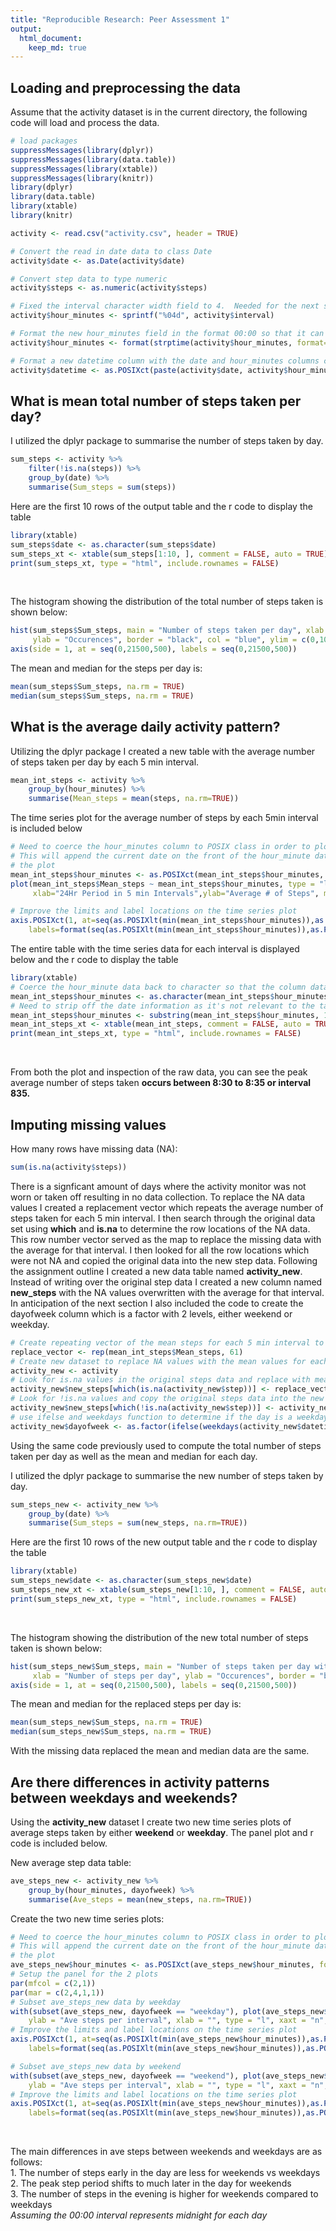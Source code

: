 ```yaml
---
title: "Reproducible Research: Peer Assessment 1"
output: 
  html_document:
    keep_md: true
---
```


## Loading and preprocessing the data

Assume that the activity dataset is in the current directory, the following code
will load and process the data.

```r
# load packages
suppressMessages(library(dplyr))
suppressMessages(library(data.table))
suppressMessages(library(xtable))
suppressMessages(library(knitr))
library(dplyr)
library(data.table)
library(xtable)
library(knitr)

activity <- read.csv("activity.csv", header = TRUE)

# Convert the read in date data to class Date
activity$date <- as.Date(activity$date)

# Convert step data to type numeric
activity$steps <- as.numeric(activity$steps)

# Fixed the interval character width field to 4.  Needed for the next steps in the formatting
activity$hour_minutes <- sprintf("%04d", activity$interval)

# Format the new hour_minutes field in the format 00:00 so that it can be converted to POSIX class
activity$hour_minutes <- format(strptime(activity$hour_minutes, format="%H%M"), format = "%H:%M")

# Format a new datetime column with the date and hour_minutes columns converted to POSIXct class
activity$datetime <- as.POSIXct(paste(activity$date, activity$hour_minutes), format = "%Y-%m-%d %H:%M")
```

## What is mean total number of steps taken per day?

I utilized the dplyr package to summarise the number of steps taken by day.

```r
sum_steps <- activity %>%
    filter(!is.na(steps)) %>%
    group_by(date) %>%
    summarise(Sum_steps = sum(steps))
```

Here are the first 10 rows of the output table and the r code to display the table

```r
library(xtable)
sum_steps$date <- as.character(sum_steps$date)
sum_steps_xt <- xtable(sum_steps[1:10, ], comment = FALSE, auto = TRUE)
print(sum_steps_xt, type = "html", include.rownames = FALSE)
```
&nbsp;

The histogram showing the distribution of the total number of steps taken is shown below:

```r
hist(sum_steps$Sum_steps, main = "Number of steps taken per day", xlab = "Number of steps per day", 
     ylab = "Occurences", border = "black", col = "blue", ylim = c(0,10), las = 1, breaks = 50, xaxt = "n")
axis(side = 1, at = seq(0,21500,500), labels = seq(0,21500,500))
```

The mean and median for the steps per day is:

```r
mean(sum_steps$Sum_steps, na.rm = TRUE)
median(sum_steps$Sum_steps, na.rm = TRUE)
```

## What is the average daily activity pattern?

Utilizing the dplyr package I created a new table with the average number of steps
taken per day by each 5 min interval.

```r
mean_int_steps <- activity %>%
    group_by(hour_minutes) %>%
    summarise(Mean_steps = mean(steps, na.rm=TRUE))
```

The time series plot for the average number of steps by each 5min interval is
included below

```r
# Need to coerce the hour_minutes column to POSIX class in order to plot the time-series date correctly
# This will append the current date on the front of the hour_minute data but does not show up in 
# the plot
mean_int_steps$hour_minutes <- as.POSIXct(mean_int_steps$hour_minutes, format = "%H:%M")
plot(mean_int_steps$Mean_steps ~ mean_int_steps$hour_minutes, type = "l", col = "blue", xaxt = "n", 
     xlab="24Hr Period in 5 min Intervals",ylab="Average # of Steps", main = "Average # of steps Taken through 24 Hour period")

# Improve the limits and label locations on the time series plot
axis.POSIXct(1, at=seq(as.POSIXlt(min(mean_int_steps$hour_minutes)),as.POSIXlt(max(mean_int_steps$hour_minutes)), by="hour"), 
    labels=format(seq(as.POSIXlt(min(mean_int_steps$hour_minutes)),as.POSIXlt(max(mean_int_steps$hour_minutes)), by="hour"), "%H:%M"))
```

The entire table with the time series data for each interval is displayed below
and the r code to display the table

```r
library(xtable)
# Coerce the hour_minute data back to character so that the column data prints correctly.
mean_int_steps$hour_minutes <- as.character(mean_int_steps$hour_minutes)
# Need to strip off the date information as it's not relevant to the table data
mean_int_steps$hour_minutes <- substring(mean_int_steps$hour_minutes, 12, 19)
mean_int_steps_xt <- xtable(mean_int_steps, comment = FALSE, auto = TRUE)
print(mean_int_steps_xt, type = "html", include.rownames = FALSE)
```
&nbsp;

From both the plot and inspection of the raw data, you can see the peak average number 
of steps taken **occurs between 8:30 to 8:35 or interval 835.**

## Imputing missing values

How many rows have missing data (NA):

```r
sum(is.na(activity$steps))
```

There is a signficant amount of days where the activity monitor was not worn or
taken off resulting in no data collection.  To replace the NA data values I 
created a replacement vector which repeats the average number of steps taken 
for each 5 min interval.  I then search through the original data set using 
**which** and **is.na** to determine the row locations of the NA data.  This 
row number vector served as the map to replace the missing data with the 
average for that interval.  I then looked for all the row locations which 
were not NA and copied the original data into the new step data.  Following 
the assignment outline I created a new data table named **activity_new**.
Instead of writing over the original step data I created a new column
named **new_steps** with the NA values overwritten with the average for that
interval.  In anticipation of the next section I also included the code to
create the dayofweek column which is a factor with 2 levels, either
weekend or weekday.

```r
# Create repeating vector of the mean steps for each 5 min interval to match the entire dataset
replace_vector <- rep(mean_int_steps$Mean_steps, 61)
# Create new dataset to replace NA values with the mean values for each interval
activity_new <- activity
# Look for is.na values in the original steps data and replace with mean values in the new steps column
activity_new$new_steps[which(is.na(activity_new$step))] <- replace_vector[which(is.na(activity_new$step))]
# Look for !is.na values and copy the original steps data into the new steps column
activity_new$new_steps[which(!is.na(activity_new$step))] <- activity_new$steps[which(!is.na(activity_new$step))]
# use ifelse and weekdays function to determine if the day is a weekday or weekend
activity_new$dayofweek <- as.factor(ifelse(weekdays(activity_new$datetime) %in% c("Saturday", "Sunday"), 'weekend', 'weekday'))
```

Using the same code previously used to compute the total number of steps taken 
per day as well as the mean and median for each day.

I utilized the dplyr package to summarise the new number of steps taken by day.

```r
sum_steps_new <- activity_new %>%
    group_by(date) %>%
    summarise(Sum_steps = sum(new_steps, na.rm=TRUE))
```

Here are the first 10 rows of the new output table and the r code to display the table

```r
library(xtable)
sum_steps_new$date <- as.character(sum_steps_new$date)
sum_steps_new_xt <- xtable(sum_steps_new[1:10, ], comment = FALSE, auto = TRUE)
print(sum_steps_new_xt, type = "html", include.rownames = FALSE)
```
&nbsp;

The histogram showing the distribution of the new total number of steps taken is shown below:

```r
hist(sum_steps_new$Sum_steps, main = "Number of steps taken per day with NA values replaced", 
     xlab = "Number of steps per day", ylab = "Occurences", border = "black", col = "blue", ylim = c(0,10), las = 1, breaks = 50, xaxt = "n")
axis(side = 1, at = seq(0,21500,500), labels = seq(0,21500,500))
```

The mean and median for the replaced steps per day is:

```r
mean(sum_steps_new$Sum_steps, na.rm = TRUE)
median(sum_steps_new$Sum_steps, na.rm = TRUE)
```

With the missing data replaced the mean and median data are the same.

## Are there differences in activity patterns between weekdays and weekends?

Using the **activity_new** dataset I create two new time series plots of 
average steps taken by either **weekend** or **weekday**.  The panel plot
and r code is included below.

New average step data table:
```r
ave_steps_new <- activity_new %>%
    group_by(hour_minutes, dayofweek) %>%
    summarise(Ave_steps = mean(new_steps, na.rm=TRUE))
```

Create the two new time series plots:
```r
# Need to coerce the hour_minutes column to POSIX class in order to plot the time-series date correctly
# This will append the current date on the front of the hour_minute data but does not show up in 
# the plot
ave_steps_new$hour_minutes <- as.POSIXct(ave_steps_new$hour_minutes, format = "%H:%M")
# Setup the panel for the 2 plots
par(mfcol = c(2,1))
par(mar = c(2,4,1,1))
# Subset ave_steps_new data by weekday
with(subset(ave_steps_new, dayofweek == "weekday"), plot(ave_steps_new$Ave_steps ~ ave_steps_new$hour_minutes, 
    ylab = "Ave steps per interval", xlab = "", type = "l", xaxt = "n", main = "Weekday", col = "blue"))
# Improve the limits and label locations on the time series plot
axis.POSIXct(1, at=seq(as.POSIXlt(min(ave_steps_new$hour_minutes)),as.POSIXlt(max(ave_steps_new$hour_minutes)), by="hour"), 
    labels=format(seq(as.POSIXlt(min(ave_steps_new$hour_minutes)),as.POSIXlt(max(ave_steps_new$hour_minutes)), by="hour"), "%H:%M"))

# Subset ave_steps_new data by weekend
with(subset(ave_steps_new, dayofweek == "weekend"), plot(ave_steps_new$Ave_steps ~ ave_steps_new$hour_minutes, 
    ylab = "Ave steps per interval", xlab = "", type = "l", xaxt = "n", main = "Weekend", col = "green"))
# Improve the limits and label locations on the time series plot
axis.POSIXct(1, at=seq(as.POSIXlt(min(ave_steps_new$hour_minutes)),as.POSIXlt(max(ave_steps_new$hour_minutes)), by="hour"), 
    labels=format(seq(as.POSIXlt(min(ave_steps_new$hour_minutes)),as.POSIXlt(max(ave_steps_new$hour_minutes)), by="hour"), "%H:%M"))
```
&nbsp;&nbsp;


The main differences in ave steps between weekends and weekdays are as follows:  
1.  The number of steps early in the day are less for weekends vs weekdays  
2.  The peak step period shifts to much later in the day for weekends  
3.  The number of steps in the evening is higher for weekends compared to weekdays  
*Assuming the 00:00 interval represents midnight for each day*